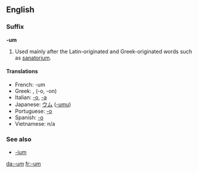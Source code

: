 ==English==
===Suffix===
'''-um'''

#Used mainly after the Latin-originated and Greek-originated words such as [[sanatorium]].

====Translations====
*French: -um
*Greek: [[ ]], [[ ]] (-o, -on)
*Italian: [[-o]], [[-a]]
*Japanese: [[ウム]] ([[-umu]])
*Portuguese: [[-o]]
*Spanish: [[-o]]
*Vietnamese: n/a

===See also===
* [[-ium]]
[[da:-um]]
[[fr:-um]]
